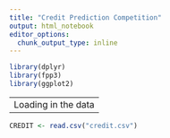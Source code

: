 ```yaml
---
title: "Credit Prediction Competition"
output: html_notebook
editor_options: 
  chunk_output_type: inline
---
```


```r
library(dplyr)
library(fpp3)
library(ggplot2)
```

-------------------
Loading in the data
-------------------

```r
CREDIT <- read.csv("credit.csv")
```







